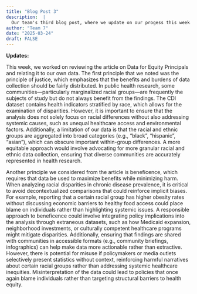 ```yaml
---
title: "Blog Post 3"
description:  |
  Our team's third blog post, where we update on our progess this week.
author: "Team 7"
date: "2025-03-24"
draft: FALSE
---
```


**Updates:**

This week, we worked on reviewing the article on Data for Equity Principals and relating it to our own data. The first principle that we noted was the principle of justice, which emphasizes that the benefits and burdens of data collection should be fairly distributed. In public health research, some communities—particularly marginalized racial groups—are frequently the subjects of study but do not always benefit from the findings. The CDI dataset contains health indicators stratified by race, which allows for the examination of disparities. However, it is important to ensure that the analysis does not solely focus on racial differences without also addressing systemic causes, such as unequal healthcare access and environmental factors. Additionally, a limitation of our data is that the racial and ethnic groups are aggregated into broad categories (e.g., “black”, “hispanic”, “asian”), which can obscure important within-group differences. A more equitable approach would involve advocating for more granular racial and ethnic data collection, ensuring that diverse communities are accurately represented in health research.

Another principle we considered from the article is beneficence, which requires that data be used to maximize benefits while minimizing harm. When analyzing racial disparities in chronic disease prevalence, it is critical to avoid decontextualized comparisons that could reinforce implicit biases. For example, reporting that a certain racial group has higher obesity rates without discussing economic barriers to healthy food access could place blame on individuals rather than highlighting systemic issues. A responsible approach to beneficence could involve integrating policy implications into the analysis through extraneous datasets, such as how Medicaid expansion, neighborhood investments, or culturally competent healthcare programs might mitigate disparities. Additionally, ensuring that findings are shared with communities in accessible formats (e.g., community briefings, infographics) can help make data more actionable rather than extractive. However, there is potential for misuse if policymakers or media outlets selectively present statistics without context, reinforcing harmful narratives about certain racial groups rather than addressing systemic healthcare inequities. Misinterpretation of the data could lead to policies that once again blame individuals rather than targeting structural barriers to health equity.

